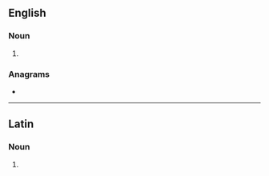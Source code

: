 {{also|avós|avôs|avô}}
==English==

===Noun===
{{head|en|noun plural form}}

# {{plural of|avo|lang=en}}

===Anagrams===
* {{anagrams|en|a=aosv|OAVs|OVAs|Sova|vaso-}}

----

==Latin==

===Noun===
{{la-noun-form|avōs}}

# {{inflection of|avus||acc|p|lang=la}}